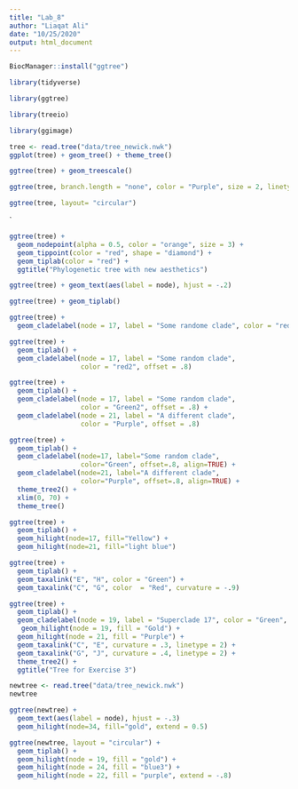 ```yaml
---
title: "Lab_8"
author: "Liaqat Ali"
date: "10/25/2020"
output: html_document
---
```



```r
BiocManager::install("ggtree")
```


```r
library(tidyverse)
```


```r
library(ggtree)
```
```r
library(treeio)
```

```r
library(ggimage)
```


```r

tree <- read.tree("data/tree_newick.nwk")
ggplot(tree) + geom_tree() + theme_tree()

```

```r
ggtree(tree) + geom_treescale()
```

```r
ggtree(tree, branch.length = "none", color = "Purple", size = 2, linetype = 3)
```

```r
ggtree(tree, layout= "circular")
```
`
```r
ggtree(tree) +
  geom_nodepoint(alpha = 0.5, color = "orange", size = 3) +
  geom_tippoint(color = "red", shape = "diamond") +
  geom_tiplab(color = "red") +
  ggtitle("Phylogenetic tree with new aesthetics")
```

```r
ggtree(tree) + geom_text(aes(label = node), hjust = -.2)
```



```r
ggtree(tree) + geom_tiplab()
```


```r
ggtree(tree) +
  geom_cladelabel(node = 17, label = "Some randome clade", color = "red")
```


```r
ggtree(tree) +
  geom_tiplab() +
  geom_cladelabel(node = 17, label = "Some random clade",
                  color = "red2", offset = .8)
```

```r
ggtree(tree) + 
  geom_tiplab() +
  geom_cladelabel(node = 17, label = "Some random clade",
                  color = "Green2", offset = .8) +
  geom_cladelabel(node = 21, label = "A different clade",
                  color = "Purple", offset = .8)
```


```r
ggtree(tree) + 
  geom_tiplab() + 
  geom_cladelabel(node=17, label="Some random clade", 
                  color="Green", offset=.8, align=TRUE) + 
  geom_cladelabel(node=21, label="A different clade", 
                  color="Purple", offset=.8, align=TRUE) + 
  theme_tree2() + 
  xlim(0, 70) + 
  theme_tree()
```

```r
ggtree(tree) + 
  geom_tiplab() + 
  geom_hilight(node=17, fill="Yellow") + 
  geom_hilight(node=21, fill="light blue")
```

```r
ggtree(tree) +
  geom_tiplab() +
  geom_taxalink("E", "H", color = "Green") +
  geom_taxalink("C", "G", color  = "Red", curvature = -.9)
```

```r
ggtree(tree) +
  geom_tiplab() +
  geom_cladelabel(node = 19, label = "Superclade 17", color = "Green", offset = .8, align = TRUE) +
   geom_hilight(node = 19, fill = "Gold") +
  geom_hilight(node = 21, fill = "Purple") +
  geom_taxalink("C", "E", curvature = .3, linetype = 2) +
  geom_taxalink("G", "J", curvature = .4, linetype = 2) +
  theme_tree2() +
  ggtitle("Tree for Exercise 3")
```


```r
newtree <- read.tree("data/tree_newick.nwk")
newtree
```





```r
ggtree(newtree) +
  geom_text(aes(label = node), hjust = -.3)
  geom_hilight(node=34, fill="gold", extend = 0.5) 
```




```r
ggtree(newtree, layout = "circular") +
  geom_tiplab() +
  geom_hilight(node = 19, fill = "gold") +
  geom_hilight(node = 24, fill = "blue3") +
  geom_hilight(node = 22, fill = "purple", extend = -.8)
   
```




 